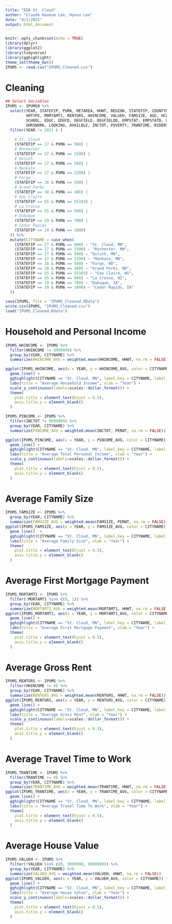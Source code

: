 ---
title: "EDA St. Cloud"
author: "Claude Haneum Lee, Hyesu Lee"
date: "4/1/2021"
output: html_document
---

```{r setup, include=FALSE}
knitr::opts_chunk$set(echo = TRUE)
library(dplyr)
library(ggplot2)
library(tidyverse)
library(gghighlight)
theme_set(theme_bw())
IPUMS <- read.csv("IPUMS_Cleaned.csv")
```

# Cleaning
```{r eval=FALSE, include=TRUE}
## Select Variables
IPUMS <- IPUMS0 %>% 
  select(YEAR, STATEFIP, PUMA, METAREA, HHWT, REGION, STATEFIP, COUNTYFIP, DENSITY, CITY, CITYPOP, PUMA, PERWT,
         HHTYPE, MORTAMT1, RENTGRS, HHINCOME, VALUEH, FAMSIZE, AGE, HCOVPUB,
         SCHOOL, EDUC, EDUCD, DEGFIELD, DEGFIELDD, EMPSTAT, EMPSTATD, CLASSWKR, CLASSWKRD,
         UHRSWORK, LOOKING, AVAILBLE, INCTOT, POVERTY, TRANTIME, RIDERS) %>% 
  filter(YEAR != 2011 & (
    
    # St. Cloud
    (STATEFIP == 27 & PUMA == 900) |
    # Rochester
    (STATEFIP == 27 & PUMA == 2500) |
    # Duluth
    (STATEFIP == 27 & PUMA == 500) |
    # Mankato
    (STATEFIP == 27 & PUMA == 2200) |
    # Fargo
    (STATEFIP == 38 & PUMA == 500) |
    # Grand Forks
    (STATEFIP == 38 & PUMA == 400) |
    # Eau Claire
    (STATEFIP == 55 & PUMA == 55103) |
    # La Crosse
    (STATEFIP == 55 & PUMA == 900) |
    # Dubuque
    (STATEFIP == 19 & PUMA == 700) |
    # Cedar Rapids
    (STATEFIP == 19 & PUMA == 1000)
  )) %>% 
  mutate(CITYNAME = case_when(
    (STATEFIP == 27 & PUMA == 900) ~ "St. Cloud, MN",
    (STATEFIP == 27 & PUMA == 2500) ~ "Rochester, MN",
    (STATEFIP == 27 & PUMA == 500) ~ "Duluth, MN",
    (STATEFIP == 27 & PUMA == 2200) ~ "Mankato, MN",
    (STATEFIP == 38 & PUMA == 500) ~ "Fargo, ND",
    (STATEFIP == 38 & PUMA == 400) ~ "Grand Forks, ND",
    (STATEFIP == 55 & PUMA == 55103) ~ "Eau Claire, WI",
    (STATEFIP == 55 & PUMA == 900) ~ "La Crosse, WI",
    (STATEFIP == 19 & PUMA == 700) ~ "Dubuque, IA",
    (STATEFIP == 19 & PUMA == 1000) ~ "Cedar Rapids, IA"
  ))

save(IPUMS, file = "IPUMS_Cleaned.RData")
write.csv(IPUMS, "IPUMS_Cleaned.csv")
load("IPUMS_Cleaned.Rdata")
```


# Household and Personal Income

```{r}
IPUMS_HHINCOME <- IPUMS %>% 
  filter(HHINCOME != 9999999) %>% 
  group_by(YEAR, CITYNAME) %>% 
  summarize(HHINCOME_AVG = weighted.mean(HHINCOME, HHWT, na.rm = FALSE))

ggplot(IPUMS_HHINCOME, aes(x = YEAR, y = HHINCOME_AVG, color = CITYNAME)) +
  geom_line() +
  gghighlight(CITYNAME == "St. Cloud, MN", label_key = CITYNAME, label_params = list(size = 3)) +
  labs(title = "Average Household Income", xlab = "Year") +
  scale_y_continuous(labels=scales::dollar_format()) +
  theme(
    plot.title = element_text(hjust = 0.5),
    axis.title.y = element_blank()
  )

IPUMS_PINCOME <- IPUMS %>% 
  filter(INCTOT != 9999999) %>%
  group_by(YEAR, CITYNAME) %>% 
  summarize(PINCOME_AVG = weighted.mean(INCTOT, PERWT, na.rm = FALSE))

ggplot(IPUMS_PINCOME, aes(x = YEAR, y = PINCOME_AVG, color = CITYNAME)) +
  geom_line() +
  gghighlight(CITYNAME == "St. Cloud, MN", label_key = CITYNAME, label_params = list(size = 3)) +
  labs(title = "Average Total Personal Income", xlab = "Year") +
  scale_y_continuous(labels=scales::dollar_format()) +
  theme(
    plot.title = element_text(hjust = 0.5),
    axis.title.y = element_blank()
  )
```


# Average Family Size

```{r}
IPUMS_FAMSIZE <- IPUMS %>% 
  group_by(YEAR, CITYNAME) %>% 
  summarize(FAMSIZE_AVG = weighted.mean(FAMSIZE, PERWT, na.rm = FALSE))
ggplot(IPUMS_FAMSIZE, aes(x = YEAR, y = FAMSIZE_AVG, color = CITYNAME)) +
  geom_line()  +
  gghighlight(CITYNAME == "St. Cloud, MN", label_key = CITYNAME, label_params = list(size = 3)) +
  labs(title = "Average Family Size", xlab = "Year") +
  theme(
    plot.title = element_text(hjust = 0.5),
    axis.title.y = element_blank()
  )
```


# Average First Mortgage Payment

```{r}
IPUMS_MORTAMT1 <- IPUMS %>% 
  filter(!MORTAMT1 %in% c(0, 1)) %>%
  group_by(YEAR, CITYNAME) %>% 
  summarize(MORTAMT1_AVG = weighted.mean(MORTAMT1, HHWT, na.rm = FALSE))
ggplot(IPUMS_MORTAMT1, aes(x = YEAR, y = MORTAMT1_AVG, color = CITYNAME)) +
  geom_line() +
  gghighlight(CITYNAME == "St. Cloud, MN", label_key = CITYNAME, label_params = list(size = 3)) +
  labs(title = "Average First Mortgage Payment", xlab = "Year") +
  theme(
    plot.title = element_text(hjust = 0.5),
    axis.title.y = element_blank()
  )
```


# Average Gross Rent

```{r}
IPUMS_RENTGRS <- IPUMS %>% 
  filter(HHINCOME != 0) %>% 
  group_by(YEAR, CITYNAME) %>% 
  summarize(RENTGRS_AVG = weighted.mean(RENTGRS, HHWT, na.rm = FALSE))
ggplot(IPUMS_RENTGRS, aes(x = YEAR, y = RENTGRS_AVG, color = CITYNAME)) +
  geom_line() +
  gghighlight(CITYNAME == "St. Cloud, MN", label_key = CITYNAME, label_params = list(size = 3)) +
  labs(title = "Average Gross Rent", xlab = "Year") +
  scale_y_continuous(labels=scales::dollar_format()) +
  theme(
    plot.title = element_text(hjust = 0.5),
    axis.title.y = element_blank()
  )
```


# Average Travel Time to Work

```{r}
IPUMS_TRANTIME <- IPUMS %>% 
  filter(TRANTIME != 0) %>% 
  group_by(YEAR, CITYNAME) %>% 
  summarize(TRANTIME_AVG = weighted.mean(TRANTIME, HHWT, na.rm = FALSE))
ggplot(IPUMS_TRANTIME, aes(x = YEAR, y = TRANTIME_AVG, color = CITYNAME)) +
  geom_line() +
  gghighlight(CITYNAME == "St. Cloud, MN", label_key = CITYNAME, label_params = list(size = 3)) +
  labs(title = "Average Travel Time To Work", xlab = "Year") +
  theme(
    plot.title = element_text(hjust = 0.5),
    axis.title.y = element_blank()
  )
```


# Average House Value

```{r}
IPUMS_VALUEH <- IPUMS %>% 
  filter(!VALUEH %in% c(0, 9999998, 9999999)) %>% 
  group_by(YEAR, CITYNAME) %>% 
  summarize(VALUEH_AVG = weighted.mean(VALUEH, HHWT, na.rm = FALSE))
ggplot(IPUMS_VALUEH, aes(x = YEAR, y = VALUEH_AVG, color = CITYNAME)) +
  geom_line() +
  gghighlight(CITYNAME == "St. Cloud, MN", label_key = CITYNAME, label_params = list(size = 3)) +
  labs(title = "Average House Value", xlab = "Year") +
  scale_y_continuous(labels=scales::dollar_format()) +
  theme(
    plot.title = element_text(hjust = 0.5),
    axis.title.y = element_blank()
  )
```


